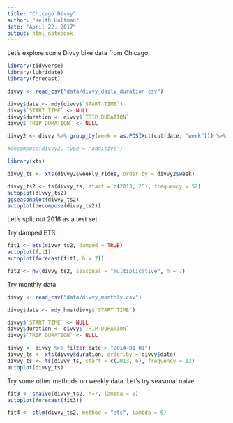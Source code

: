 ```yaml
---
title: "Chicago Divvy"
author: "Keith Hultman"
date: "April 22, 2017"
output: html_notebook
---
```


Let's explore some Divvy bike data from Chicago.

```r
library(tidyverse)
library(lubridate)
library(forecast)
```

```r
divvy <- read_csv("data/divvy_daily_duration.csv")

divvy$date <- mdy(divvy$`START TIME`)
divvy$`START TIME` <- NULL
divvy$duration <- divvy$`TRIP DURATION`
divvy$`TRIP DURATION` <- NULL

divvy2 <- divvy %>% group_by(week = as.POSIXct(cut(date, "week"))) %>% summarise(weekly_rides = sum(duration))

#decompose(divvy2, type = "additive")
```



```r
library(xts)

divvy_ts <- xts(divvy2$weekly_rides, order.by = divvy2$week)

divvy_ts2 <- ts(divvy_ts, start = c(2013, 25), frequency = 52)
autoplot(divvy_ts2)
ggseasonplot(divvy_ts2)
autoplot(decompose(divvy_ts2))
```


Let's split out 2016 as a test set. 

Try damped ETS

```r
fit1 <- ets(divvy_ts2, damped = TRUE)
autoplot(fit1)
autoplot(forecast(fit1, h = 7))
```


```r
fit2 <- hw(divvy_ts2, seasonal = "multiplicative", h = 7)

```

Try monthly data

```r
divvy <- read_csv("data/divvy_monthly.csv")

divvy$date <- mdy_hms(divvy$`START TIME`)

divvy$`START TIME` <- NULL
divvy$duration <- divvy$`TRIP DURATION`
divvy$`TRIP DURATION` <- NULL

divvy <- divvy %>% filter(date > "2014-01-01")
divvy_ts <- xts(divvy$duration, order.by = divvy$date)
divvy_ts <- ts(divvy_ts, start = c(2013, 6), frequency = 12)
autoplot(divvy_ts)
```




Try some other methods on weekly data. Let's try seasonal naive

```r
fit3 <- snaive(divvy_ts2, h=7, lambda = 0)
autoplot(forecast(fit3))
```
```r
fit4 <- stlm(divvy_ts2, method = "ets", lambda = 0)
```

